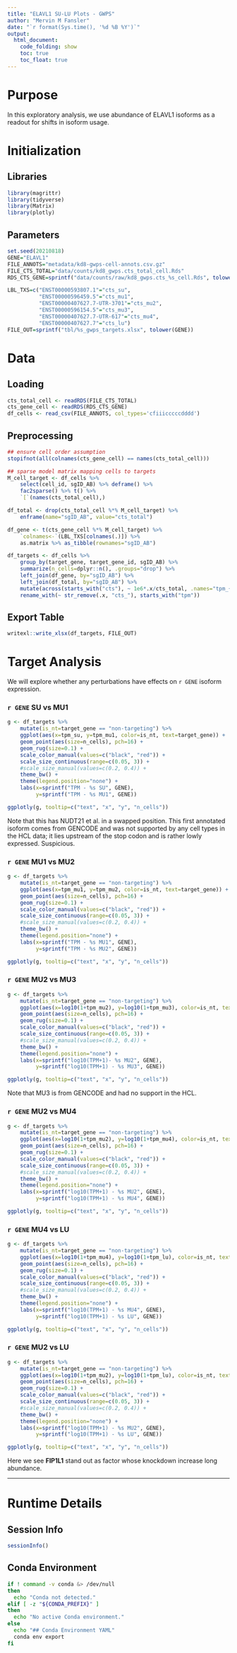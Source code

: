 ```yaml
---
title: "ELAVL1 SU-LU Plots - GWPS"
author: "Mervin M Fansler"
date: "`r format(Sys.time(), '%d %B %Y')`"
output: 
  html_document: 
    code_folding: show
    toc: true
    toc_float: true
---
```


# Purpose

In this exploratory analysis, we use abundance of ELAVL1 isoforms as a readout for 
shifts in isoform usage.

# Initialization

## Libraries
```r
library(magrittr)
library(tidyverse)
library(Matrix)
library(plotly)
```

## Parameters
```r
set.seed(20210818)
GENE="ELAVL1"
FILE_ANNOTS="metadata/kd8-gwps-cell-annots.csv.gz"
FILE_CTS_TOTAL="data/counts/kd8_gwps.cts_total_cell.Rds"
RDS_CTS_GENE=sprintf("data/counts/raw/kd8_gwps.cts_%s_cell.Rds", tolower(GENE))

LBL_TXS=c("ENST00000593807.1"="cts_su", 
          "ENST00000596459.5"="cts_mu1",
          "ENST00000407627.7-UTR-3701"="cts_mu2",
          "ENST00000596154.5"="cts_mu3",
          "ENST00000407627.7-UTR-617"="cts_mu4",
          "ENST00000407627.7"="cts_lu")
FILE_OUT=sprintf("tbl/%s_gwps_targets.xlsx", tolower(GENE))
```

# Data
## Loading
```r
cts_total_cell <- readRDS(FILE_CTS_TOTAL)
cts_gene_cell <- readRDS(RDS_CTS_GENE)
df_cells <- read_csv(FILE_ANNOTS, col_types='cfiiicccccdddd')
```

## Preprocessing

```r
## ensure cell order assumption
stopifnot(all(colnames(cts_gene_cell) == names(cts_total_cell)))

## sparse model matrix mapping cells to targets
M_cell_target <- df_cells %>% 
    select(cell_id, sgID_AB) %>% deframe() %>%
    fac2sparse() %>% t() %>%
    `[`(names(cts_total_cell),)

df_total <- drop(cts_total_cell %*% M_cell_target) %>%
    enframe(name="sgID_AB", value="cts_total")

df_gene <- t(cts_gene_cell %*% M_cell_target) %>%
    `colnames<-`(LBL_TXS[colnames(.)]) %>%
    as.matrix %>% as_tibble(rownames="sgID_AB")

df_targets <- df_cells %>% 
    group_by(target_gene, target_gene_id, sgID_AB) %>%
    summarize(n_cells=dplyr::n(), .groups="drop") %>%
    left_join(df_gene, by="sgID_AB") %>% 
    left_join(df_total, by="sgID_AB") %>%
    mutate(across(starts_with("cts"), ~ 1e6*.x/cts_total, .names="tpm_{.col}")) %>%
    rename_with(~ str_remove(.x, "cts_"), starts_with("tpm"))
```

## Export Table
```r
writexl::write_xlsx(df_targets, FILE_OUT)
```

# Target Analysis
We will explore whether any perturbations have effects on `r GENE` isoform expression.

### `r GENE` SU vs MU1
```r
g <- df_targets %>%
    mutate(is_nt=target_gene == "non-targeting") %>%
    ggplot(aes(x=tpm_su, y=tpm_mu1, color=is_nt, text=target_gene)) +
    geom_point(aes(size=n_cells), pch=16) +
    geom_rug(size=0.1) +
    scale_color_manual(values=c("black", "red")) +
    scale_size_continuous(range=c(0.05, 3)) +
    #scale_size_manual(values=c(0.2, 0.4)) +
    theme_bw() +
    theme(legend.position="none") +
    labs(x=sprintf("TPM - %s SU", GENE),
         y=sprintf("TPM - %s MU1", GENE))

ggplotly(g, tooltip=c("text", "x", "y", "n_cells"))
```

Note that this has NUDT21 et al. in a swapped position. This first annotated isoform
comes from GENCODE and was not supported by any cell types in the HCL data; it lies
upstream of the stop codon and is rather lowly expressed. Suspicious.

### `r GENE` MU1 vs MU2
```r
g <- df_targets %>%
    mutate(is_nt=target_gene == "non-targeting") %>%
    ggplot(aes(x=tpm_mu1, y=tpm_mu2, color=is_nt, text=target_gene)) +
    geom_point(aes(size=n_cells), pch=16) +
    geom_rug(size=0.1) +
    scale_color_manual(values=c("black", "red")) +
    scale_size_continuous(range=c(0.05, 3)) +
    #scale_size_manual(values=c(0.2, 0.4)) +
    theme_bw() +
    theme(legend.position="none") +
    labs(x=sprintf("TPM - %s MU1", GENE),
         y=sprintf("TPM - %s MU2", GENE))

ggplotly(g, tooltip=c("text", "x", "y", "n_cells"))
```


### `r GENE` MU2 vs MU3
```r
g <- df_targets %>%
    mutate(is_nt=target_gene == "non-targeting") %>%
    ggplot(aes(x=log10(1+tpm_mu2), y=log10(1+tpm_mu3), color=is_nt, text=target_gene)) +
    geom_point(aes(size=n_cells), pch=16) +
    geom_rug(size=0.1) +
    scale_color_manual(values=c("black", "red")) +
    scale_size_continuous(range=c(0.05, 3)) +
    #scale_size_manual(values=c(0.2, 0.4)) +
    theme_bw() +
    theme(legend.position="none") +
    labs(x=sprintf("log10(TPM+1)- %s MU2", GENE),
         y=sprintf("log10(TPM+1) - %s MU3", GENE))

ggplotly(g, tooltip=c("text", "x", "y", "n_cells"))
```

Note that MU3 is from GENCODE and had no support in the HCL.

### `r GENE` MU2 vs MU4
```r
g <- df_targets %>%
    mutate(is_nt=target_gene == "non-targeting") %>%
    ggplot(aes(x=log10(1+tpm_mu2), y=log10(1+tpm_mu4), color=is_nt, text=target_gene)) +
    geom_point(aes(size=n_cells), pch=16) +
    geom_rug(size=0.1) +
    scale_color_manual(values=c("black", "red")) +
    scale_size_continuous(range=c(0.05, 3)) +
    #scale_size_manual(values=c(0.2, 0.4)) +
    theme_bw() +
    theme(legend.position="none") +
    labs(x=sprintf("log10(TPM+1) - %s MU2", GENE),
         y=sprintf("log10(TPM+1) - %s MU4", GENE))

ggplotly(g, tooltip=c("text", "x", "y", "n_cells"))
```

### `r GENE` MU4 vs LU
```r
g <- df_targets %>%
    mutate(is_nt=target_gene == "non-targeting") %>%
    ggplot(aes(x=log10(1+tpm_mu4), y=log10(1+tpm_lu), color=is_nt, text=target_gene)) +
    geom_point(aes(size=n_cells), pch=16) +
    geom_rug(size=0.1) +
    scale_color_manual(values=c("black", "red")) +
    scale_size_continuous(range=c(0.05, 3)) +
    #scale_size_manual(values=c(0.2, 0.4)) +
    theme_bw() +
    theme(legend.position="none") +
    labs(x=sprintf("log10(TPM+1) - %s MU4", GENE),
         y=sprintf("log10(TPM+1) - %s LU", GENE))

ggplotly(g, tooltip=c("text", "x", "y", "n_cells"))
```


### `r GENE` MU2 vs LU
```r
g <- df_targets %>%
    mutate(is_nt=target_gene == "non-targeting") %>%
    ggplot(aes(x=log10(1+tpm_mu2), y=log10(1+tpm_lu), color=is_nt, text=target_gene)) +
    geom_point(aes(size=n_cells), pch=16) +
    geom_rug(size=0.1) +
    scale_color_manual(values=c("black", "red")) +
    scale_size_continuous(range=c(0.05, 3)) +
    #scale_size_manual(values=c(0.2, 0.4)) +
    theme_bw() +
    theme(legend.position="none") +
    labs(x=sprintf("log10(TPM+1) - %s MU2", GENE),
         y=sprintf("log10(TPM+1) - %s LU", GENE))

ggplotly(g, tooltip=c("text", "x", "y", "n_cells"))
```

Here we see **FIP1L1** stand out as factor whose knockdown increase long abundance.

---

# Runtime Details
## Session Info
```r
sessionInfo()
```

## Conda Environment
```bash
if ! command -v conda &> /dev/null
then
  echo "Conda not detected."
elif [ -z "${CONDA_PREFIX}" ]
then
  echo "No active Conda environment."
else
  echo "## Conda Environment YAML"
  conda env export
fi
```
